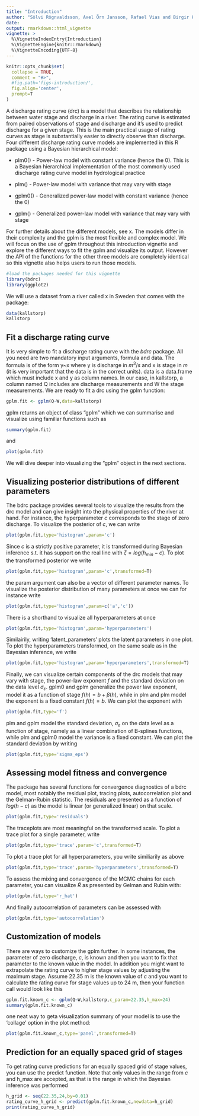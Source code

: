 ```yaml
---
title: "Introduction"
author: "Sölvi Rögnvaldsson, Axel Örn Jansson, Rafael Vias and Birgir Hrafnkelsson"
date:
output: rmarkdown::html_vignette
vignette: >
  %\VignetteIndexEntry{Introduction}
  %\VignetteEngine{knitr::rmarkdown}
  %\VignetteEncoding{UTF-8}
---
```


```r
knitr::opts_chunk$set(
  collapse = TRUE,
  comment = "#>",
  #fig.path='figs-introduction/',
  fig.align='center',
  prompt=T
)
```
A discharge rating curve (drc) is a model that describes the relationship between water stage and discharge in a river. The rating curve is estimated from paired observations of stage and discharge and it's used to predict discharge for a given stage. This is the main practical usage of rating curves as stage is substantially easier to directly observe than discharge. Four different discharge rating curve models are implemented in this R package using a Bayesian hierarchical model:

* plm0() - Power-law model with constant variance (hence the 0). This is a Bayesian hierarchical implementation of the most commonly used discharge rating curve model in hydrological practice

* plm() - Power-law model with variance that may vary with stage

* gplm0() - Generalized power-law model with constant variance (hence the 0)

* gplm() - Generalized power-law model with variance that may vary with stage

For further details about the different models, see x. The models differ in their complexity and the gplm is the most flexible and complex model. We will focus on the use of gplm throughout this introduction vignette and explore the different ways to fit the gplm and visualize its output. However the API of the functions for the other three models are completely identical so this vignette also helps users to run those models. 
```r
#load the packages needed for this vignette
library(bdrc)
library(ggplot2)
```
We will use a dataset from a river called x in Sweden that comes with the package:
```r
data(kallstorp)
kallstorp
```
## Fit a discharge rating curve
It is very simple to fit a discharge rating curve with the _bdrc_ package. All you need are two mandatory input arguments, formula and data. The formula is of the form y~x where y is discharge in $m^3/s$ and x is stage in $m$ (it is very important that the data is in the correct units). data is a data.frame which must include x and y as column names. In our case, in kallstorp, a column named Q includes are discharge measurements and W the stage measurements. We are ready to fit a drc using the gplm function:

```r
gplm.fit <- gplm(Q~W,data=kallstorp)
```
gplm returns an object of class "gplm" which we can summarise and visualize using familiar functions such as

```r
summary(gplm.fit)
```
and

```r
plot(gplm.fit)
```

We will dive deeper into visualizing the "gplm" object in the next sections.

## Visualizing posterior distributions of different parameters
The bdrc package provides several tools to visualize the results from the drc model and can give insight into the physical properties of the river at hand. For instance, the hyperparameter $c$ corresponds to the stage of zero discharge. To visualize the posterior of $c$, we can write

```r
plot(gplm.fit,type='histogram',param='c')
```
Since $c$ is a strictly positive parameter, it is transformed during Bayesian inference s.t. it has support on the real line with $\zeta=log(h_{min}-c)$. To plot the transformed posterior we write

```r
plot(gplm.fit,type='histogram',param='c',transformed=T)
```
the param argument can also be a vector of different parameter names. To visualize the posterior distribution of many parameters at once we can for instance write

```r
plot(gplm.fit,type='histogram',param=c('a','c'))
```
There is a shorthand to visualize all hyperparameters at once
```r
plot(gplm.fit,type='histogram',param='hyperparameters')
```
Similairily, writing 'latent_parameters' plots the latent parameters in one plot. To plot the hyperparameters transformed, on the same scale as in the Bayesian inference, we write

```r
plot(gplm.fit,type='histogram',param='hyperparameters',transformed=T)
```

Finally, we can visualize certain components of the drc models that may vary with stage, the power-law exponent $f$ and the standard deviation on the data level $\sigma_{\varepsilon}$. gplm0 and gplm generalize the power law exponent, model it as a function of stage $f(h)=b+\beta(h)$, while in plm and plm model the exponent is a fixed constant $f(h)=b$. We can plot the exponent with

```r
plot(gplm.fit,type='f')
```
plm and gplm model the standard deviation, $\sigma_{\varepsilon}$ on the data level as a function of stage, namely as a linear combination of B-splines functions, while plm and gplm0 model the variance is a fixed constant. We can plot the standard deviation by writing
```r
plot(gplm.fit,type='sigma_eps')
```

## Assessing model fitness and convergence
The package has several functions for convergence diagnostics of a bdrc model, most notably the residual plot, tracing plots, autocorrelation plot and the Gelman-Rubin statistic. The residuals are presented as a function of $log(h-c)$ as the model is linear (or generalized linear) on that scale. 
```r
plot(gplm.fit,type='residuals')
```
The traceplots are most meaningful on the transformed scale. To plot a trace plot for a single parameter, write

```r
plot(gplm.fit,type='trace',param='c',transformed=T)
```

To plot a trace plot for all hyperparameters, you write similiarily as above
```r
plot(gplm.fit,type='trace',param='hyperparameters',transformed=T)
```

To assess the mixing and convergence of the MCMC chains for each parameter, you can visualize $\hat{R}$ as presented by Gelman and Rubin with:
```r
plot(gplm.fit,type='r_hat')
```
And finally autocorrelation of parameters can be assessed with
```r
plot(gplm.fit,type='autocorrelation')
```


## Customization of models
There are ways to customize the gplm further. In some instances, the parameter of zero discharge, $c$, is known and then you want to fix that parameter to the known value in the model. In addition you might want to extrapolate the rating curve to higher stage values by adjusting the maximum stage. Assume 22.35 m is the known value of $c$ and you want to calculate the rating curve for stage values up to 24 m, then your function call would look like this
```r
gplm.fit.known_c <- gplm(Q~W,kallstorp,c_param=22.35,h_max=24)
summary(gplm.fit.known_c)
```
one neat way to geta visualization summary of your model is to use the 'collage' option in the plot method:

```r
plot(gplm.fit.known_c,type='panel',transformed=T)
```

## Prediction for an equally spaced grid of stages
To get rating curve predictions for an equally spaced grid of stage values, you can use the predict function. Note that only values in the range from $c$ and h_max are accepted, as that is the range in which the Bayesian inference was performed
```r
h_grid <- seq(22.35,24,by=0.01)
rating_curve_h_grid <- predict(gplm.fit.known_c,newdata=h_grid)
print(rating_curve_h_grid)
```

